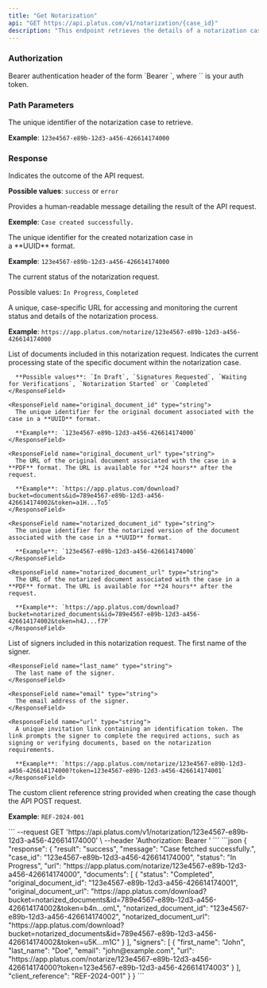 ```yaml
---
title: "Get Notarization"
api: "GET https://api.platus.com/v1/notarization/{case_id}"
description: "This endpoint retrieves the details of a notarization case"
---
```


### Authorization

<ParamField header="Authorization" type="string" required>
  Bearer authentication header of the form `Bearer <token>`, where `<token>` is your auth token.
</ParamField>

### Path Parameters

<ParamField path="case_id" type="string" required>
  The unique identifier of the notarization case to retrieve.&#x20;

  **Example**: `123e4567-e89b-12d3-a456-426614174000`
</ParamField>

### Response

<ResponseField name="result" type="string">
  Indicates the outcome of the API request.

  **Possible values**: `success` or `error`
</ResponseField>

<ResponseField name="message" type="string">
  Provides a human-readable message detailing the result of the API request.

  **Exemple**: `Case created successfully.`
</ResponseField>

<ResponseField name="case_id" type="string">
  The unique identifier for the created notarization case in a **UUID** format.

  **Example**: `123e4567-e89b-12d3-a456-426614174000`
</ResponseField>

<ResponseField name="status" type="string">
  The current status of the notarization request.

  Possible values: `In Progress`, `Completed`
</ResponseField>

<ResponseField name="url" type="string">
  A unique, case-specific URL for accessing and monitoring the current status and details of the notarization process.

  **Example**: `https://app.platus.com/notarize/123e4567-e89b-12d3-a456-426614174000`
</ResponseField>

<ResponseField name="documents" type="array">
  List of documents included in this notarization request.

  <Expandable title="Documents Response Object">
    <ResponseField name="status" type="string">
      Indicates the current processing state of the specific document within the notarization case.

      **Possible values**: `In Draft`, `Signatures Requested`, `Waiting for Verifications`, `Notarization Started` or `Completed`
    </ResponseField>

    <ResponseField name="original_document_id" type="string">
      The unique identifier for the original document associated with the case in a **UUID** format.

      **Example**: `123e4567-e89b-12d3-a456-426614174000`
    </ResponseField>

    <ResponseField name="original_document_url" type="string">
      The URL of the original document associated with the case in a **PDF** format. The URL is available for **24 hours** after the request.

      **Example**: `https://app.platus.com/download?bucket=documents&id=789e4567-e89b-12d3-a456-426614174002&token=a1H...To5`
    </ResponseField>

    <ResponseField name="notarized_document_id" type="string">
      The unique identifier for the notarized version of the document associated with the case in a **UUID** format.

      **Example**: `123e4567-e89b-12d3-a456-426614174000`
    </ResponseField>

    <ResponseField name="notarized_document_url" type="string">
      The URL of the notarized document associated with the case in a **PDF** format. The URL is available for **24 hours** after the request.

      **Example**: `https://app.platus.com/download?bucket=notarized_documents&id=789e4567-e89b-12d3-a456-426614174002&token=h4J...f7P`
    </ResponseField>
  </Expandable>
</ResponseField>

<ResponseField name="signers" type="array">
  List of signers included in this notarization request.

  <Expandable title="Signers Response Object">
    <ResponseField name="first_name" type="string">
      The first name of the signer.
    </ResponseField>

    <ResponseField name="last_name" type="string">
      The last name of the signer.
    </ResponseField>

    <ResponseField name="email" type="string">
      The email address of the signer.
    </ResponseField>

    <ResponseField name="url" type="string">
      A unique invitation link containing an identification token. The link prompts the signer to complete the required actions, such as signing or verifying documents, based on the notarization requirements.

      **Example**: `https://app.platus.com/notarize/123e4567-e89b-12d3-a456-426614174000?token=123e4567-e89b-12d3-a456-426614174001`
    </ResponseField>
  </Expandable>
</ResponseField>

<ResponseField name="client_reference" type="string">
  The custom client reference string provided when creating the case though the API POST request.

  **Example**: `REF-2024-001`
</ResponseField>

<RequestExample>
  ```
  --request GET 'https://api.platus.com/v1/notarization/123e4567-e89b-12d3-a456-426614174000' \
  --header 'Authorization: Bearer <token>'
  ```
</RequestExample>

<ResponseExample>
  ```json
  {
    "response": {
        "result": "success",
        "message": "Case fetched successfully.",
        "case_id": "123e4567-e89b-12d3-a456-426614174000",
        "status": "In Progress",
        "url": "https://app.platus.com/notarize/123e4567-e89b-12d3-a456-426614174000",
        "documents": [
            {
                "status": "Completed",
                "original_document_id": "123e4567-e89b-12d3-a456-426614174001",
                "original_document_url": "https://app.platus.com/download?bucket=notarized_documents&id=789e4567-e89b-12d3-a456-426614174002&token=b4n...omL",
                "notarized_document_id": "123e4567-e89b-12d3-a456-426614174002",
                "notarized_document_url": "https://app.platus.com/download?bucket=notarized_documents&id=789e4567-e89b-12d3-a456-426614174002&token=u5K...m1C"
            }
        ],
        "signers": [
            {
                "first_name": "John",
                "last_name": "Doe",
                "email": "john@example.com",
                "url": "https://app.platus.com/notarize/123e4567-e89b-12d3-a456-426614174000?token=123e4567-e89b-12d3-a456-426614174003"
            }
        ],
        "client_reference": "REF-2024-001"
    }
  }
  ```
</ResponseExample>